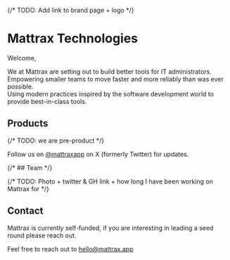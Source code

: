 {/* TODO: Add link to brand page + logo */}

# Mattrax Technologies

Welcome,

We at Mattrax are setting out to build better tools for IT administrators. <br /> Empowering smaller teams to move faster and more reliably than was ever possible. <br /> Using modern practices inspired by the software development world to provide best-in-class tools.

## Products

{/* TODO: we are pre-product */}

Follow us on <a href="https://twitter.com/mattraxapp" className="underline-offset-2" target="_blank">@mattraxapp</a> on X (formerly Twitter) for updates.

{/* ## Team */}

{/* TODO: Photo + twitter & GH link + how long I have been working on Mattrax for */}

## Contact

Mattrax is currently self-funded, if you are interesting in leading a seed round please reach out.

Feel free to reach out to [hello@mattrax.app](mailto:hello@mattrax.app)
